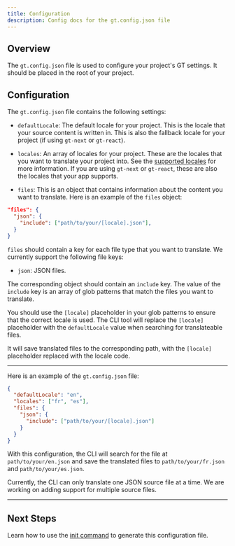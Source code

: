 ```yaml
---
title: Configuration
description: Config docs for the gt.config.json file
---
```


## Overview

The `gt.config.json` file is used to configure your project's GT settings. It should be placed in the root of your project.

## Configuration

The `gt.config.json` file contains the following settings:

- `defaultLocale`: The default locale for your project. This is the locale that your source content is written in. This is also the fallback locale for your project (if using `gt-next` or `gt-react`).

- `locales`: An array of locales for your project. These are the locales that you want to translate your project into. See the [supported locales](/docs/reference/supported-locales) for more information. 
If you are using `gt-next` or `gt-react`, these are also the locales that your app supports.

- `files`: This is an object that contains information about the content you want to translate.
Here is an example of the `files` object:

```json title="gt.config.json"
"files": {
  "json": {
    "include": ["path/to/your/[locale].json"],
  }
}
```

`files` should contain a key for each file type that you want to translate.
We currently support the following file keys:

- `json`: JSON files.

The corresponding object should contain an `include` key. The value of the `include` key is an array of glob patterns that match the files you want to translate.

You should use the `[locale]` placeholder in your glob patterns to ensure that the correct locale is used.
The CLI tool will replace the `[locale]` placeholder with the `defaultLocale` value when searching for translateable files.

It will save translated files to the corresponding path, with the `[locale]` placeholder replaced with the locale code.

---

Here is an example of the `gt.config.json` file:

```json title="gt.config.json"
{
  "defaultLocale": "en",
  "locales": ["fr", "es"],
  "files": {
    "json": {
      "include": ["path/to/your/[locale].json"]
    }
  }
}
```

With this configuration, the CLI will search for the file at `path/to/your/en.json` and save the translated files to `path/to/your/fr.json` and `path/to/your/es.json`.

<Callout type="info">

Currently, the CLI can only translate one JSON source file at a time. We are working on adding support for multiple source files.

</Callout>

---

## Next Steps

Learn how to use the [init command](/docs/cli/init) to generate this configuration file.
